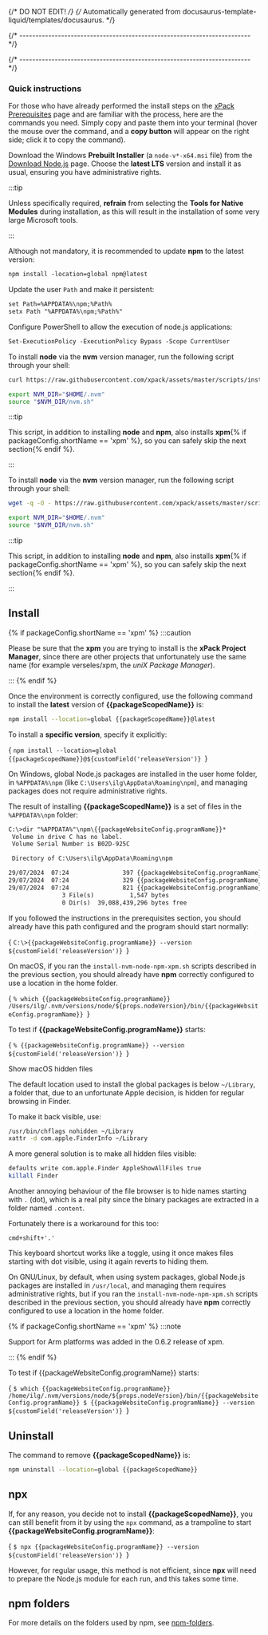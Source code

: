{/* DO NOT EDIT! */}
{/* Automatically generated from docusaurus-template-liquid/templates/docusaurus. */}

{/* ------------------------------------------------------------------------ */}




{/* ------------------------------------------------------------------------ */}

<Prerequisites />

### Quick instructions

For those who have already performed the install steps on the
[xPack Prerequisites](https://xpack.github.io/install/) page and are
familiar with the process, here are the commands you need.
Simply copy and paste them into your terminal (hover the mouse
over the command, and a **copy button** will appear on
the right side; click it to copy the command).

<Tabs groupId="operating-systems">

<TabItem value="windows" label="Windows" default>

Download the Windows **Prebuilt Installer** (a `node-v*-x64.msi` file) from the
[Download Node.js](https://nodejs.org/en/download/prebuilt-installer)
page. Choose the **latest LTS** version
and install it as usual, ensuring you have administrative rights.

:::tip

Unless specifically required, **refrain** from selecting the
**Tools for Native Modules** during installation, as this will
result in the installation of some very large Microsoft tools.

:::

Although not mandatory, it is recommended to update **npm** to the
latest version:

```txt
npm install -location=global npm@latest
```

Update the user `Path` and make it persistent:

```txt
set Path=%APPDATA%\npm;%Path%
setx Path "%APPDATA%\npm;%Path%"
```

Configure PowerShell to allow the execution of node.js applications:

```txt
Set-ExecutionPolicy -ExecutionPolicy Bypass -Scope CurrentUser
```

</TabItem>

<TabItem value="macos" label="macOS">

To install **node** via the **nvm** version manager,
run the following script through your shell:

```sh
curl https://raw.githubusercontent.com/xpack/assets/master/scripts/install-nvm-node-npm-xpm.sh | ${SHELL}

export NVM_DIR="$HOME/.nvm"
source "$NVM_DIR/nvm.sh"
```

:::tip

This script, in addition to installing **node** and **npm**,
also installs **xpm**{% if packageConfig.shortName == 'xpm' %}, so you can safely skip the next section{% endif %}.

:::

</TabItem>

<TabItem value="linux" label="GNU/Linux">

To install **node** via the **nvm** version manager,
run the following script through your shell:

```sh
wget -q -O - https://raw.githubusercontent.com/xpack/assets/master/scripts/install-nvm-node-npm-xpm.sh | ${SHELL}

export NVM_DIR="$HOME/.nvm"
source "$NVM_DIR/nvm.sh"
```

:::tip

This script, in addition to installing **node** and **npm**,
also installs **xpm**{% if packageConfig.shortName == 'xpm' %}, so you can safely skip the next section{% endif %}.

:::

</TabItem>

</Tabs>

## Install

{% if packageConfig.shortName == 'xpm' %}
:::caution

Please be sure that the **xpm** you are trying to install is the
**xPack Project Manager**, since there are other projects that
unfortunately use the same name
(for example verseles/xpm, the _uniX Package Manager_).

:::
{% endif %}

Once the environment is correctly configured, use the following
command to install the **latest** version of **{{packageScopedName}}** is:

```sh
npm install --location=global {{packageScopedName}}@latest
```

To install a **specific version**, specify it explicitly:

<CodeBlock language="sh"> {
`npm install --location=global {{packageScopedName}}@${customField('releaseVersion')}
`} </CodeBlock>

<Tabs groupId="operating-systems">

<TabItem value="windows" label="Windows" default>

On Windows, global Node.js packages are installed in the
user home folder, in `%APPDATA%\npm`
(like `C:\Users\ilg\AppData\Roaming\npm`), and managing packages
does not require administrative rights.

The result of installing **{{packageScopedName}}** is a set of files in the `%APPDATA%\npm` folder:

```txt
C:\>dir "%APPDATA%"\npm\{{packageWebsiteConfig.programName}}*
 Volume in drive C has no label.
 Volume Serial Number is B02D-925C

 Directory of C:\Users\ilg\AppData\Roaming\npm

29/07/2024  07:24               397 {{packageWebsiteConfig.programName}}
29/07/2024  07:24               329 {{packageWebsiteConfig.programName}}.cmd
29/07/2024  07:24               821 {{packageWebsiteConfig.programName}}.ps1
               3 File(s)          1,547 bytes
               0 Dir(s)  39,088,439,296 bytes free
```

If you followed the instructions in the
prerequisites section, you should
already have this path configured and the program should start normally:

<CodeBlock language="console"> {
`C:\>{{packageWebsiteConfig.programName}} --version
${customField('releaseVersion')}
`} </CodeBlock>

<TroubleshootingWindows />

</TabItem>

<TabItem value="macos" label="macOS">

On macOS, if you ran the `install-nvm-node-npm-xpm.sh` scripts described
in the previous section, you should
already have **npm** correctly configured to use a location in the home folder.

<CodeBlock language="console"> {
`% which {{packageWebsiteConfig.programName}}
/Users/ilg/.nvm/versions/node/${props.nodeVersion}/bin/{{packageWebsiteConfig.programName}}
`} </CodeBlock>

To test if **{{packageWebsiteConfig.programName}}** starts:

<CodeBlock language="console"> {
`% {{packageWebsiteConfig.programName}} --version
${customField('releaseVersion')}
`} </CodeBlock>

<Heading as="h3">Show macOS hidden files</Heading>

The default location used to install the global packages is
below `~/Library`, a folder that, due to an unfortunate Apple decision,
is hidden for regular browsing in Finder.

To make it back visible, use:

```sh
/usr/bin/chflags nohidden ~/Library
xattr -d com.apple.FinderInfo ~/Library
```

A more general solution is to make all hidden files visible:

```sh
defaults write com.apple.Finder AppleShowAllFiles true
killall Finder
```

Another annoying behaviour of the file browser is to hide names starting
with `.` (dot), which is a real pity since the binary packages are
extracted in a folder named `.content`.

Fortunately there is a workaround for this too:

```console
cmd+shift+'.'
```

This keyboard shortcut works like a toggle, using it once makes files
starting with dot visible,
using it again reverts to hiding them.

</TabItem>

<TabItem value="linux" label="GNU/Linux">

On GNU/Linux, by default, when using system packages,
global Node.js packages are installed in
`/usr/local`, and managing them requires administrative rights,
but if you ran the `install-nvm-node-npm-xpm.sh` scripts described
in the previous section, you should
already have **npm** correctly configured to use a location in the home folder.

{% if packageConfig.shortName == 'xpm' %}
:::note

Support for Arm platforms was
added in the 0.6.2 release of xpm.

:::
{% endif %}

To test if {{packageWebsiteConfig.programName}} starts:

<CodeBlock language="console"> {
`$ which {{packageWebsiteConfig.programName}}
/home/ilg/.nvm/versions/node/${props.nodeVersion}/bin/{{packageWebsiteConfig.programName}}
$ {{packageWebsiteConfig.programName}} --version
${customField('releaseVersion')}
`} </CodeBlock>

</TabItem>

</Tabs>

## Uninstall

The command to remove **{{packageScopedName}}** is:

```sh
npm uninstall --location=global {{packageScopedName}}
```

<NoAdministrativeRights />

## npx

If, for any reason, you decide not to install **{{packageScopedName}}**, you can still
benefit from it by using the `npx` command, as a trampoline to start **{{packageWebsiteConfig.programName}}**:

<CodeBlock language="console"> {
`$ npx {{packageWebsiteConfig.programName}} --version
${customField('releaseVersion')}
`} </CodeBlock>

However, for regular usage, this method is not efficient, since
**npx** will need to prepare the Node.js module
for each run, and this takes some time.

## npm folders

For more details on the folders used by npm, see
[npm-folders](https://docs.npmjs.com/files/folders).
